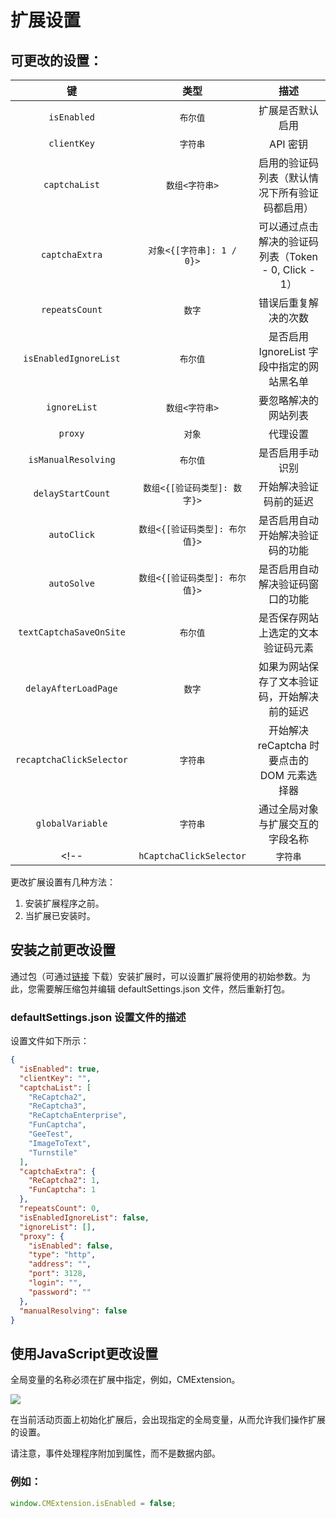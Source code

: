 ﻿---
sidebar_position: 5
---



<ArticleHead slug="extension/ext-settings" />

# 扩展设置

## 可更改的设置：

|**键**|**类型**|**描述**|
| :-: | :-: | :-: |
|`isEnabled`|`布尔值`|扩展是否默认启用|
|`clientKey`|`字符串`|API 密钥|
|`captchaList`|`数组<字符串>`|启用的验证码列表（默认情况下所有验证码都启用）|
|`captchaExtra`|`对象<{[字符串]: 1 / 0}>`|可以通过点击解决的验证码列表（Token - 0, Click - 1）|
|`repeatsCount`|`数字`|错误后重复解决的次数|
|`isEnabledIgnoreList`|`布尔值`|是否启用 IgnoreList 字段中指定的网站黑名单|
|`ignoreList`|`数组<字符串>`|要忽略解决的网站列表|
|`proxy`|`对象`|代理设置|
|`isManualResolving`|`布尔值`|是否启用手动识别|
|`delayStartCount`|`数组<{[验证码类型]: 数字}>`|开始解决验证码前的延迟|
|`autoClick`|`数组<{[验证码类型]: 布尔值}>`|是否启用自动开始解决验证码的功能|
|`autoSolve`|`数组<{[验证码类型]: 布尔值}>`|是否启用自动解决验证码窗口的功能|
|`textCaptchaSaveOnSite`|`布尔值`|是否保存网站上选定的文本验证码元素|
|`delayAfterLoadPage`|`数字`|如果为网站保存了文本验证码，开始解决前的延迟|
|`recaptchaClickSelector`|`字符串`|开始解决 reCaptcha 时要点击的 DOM 元素选择器|
|`globalVariable`|`字符串`|通过全局对象与扩展交互的字段名称|
<!-- |`hCaptchaClickSelector`|`字符串`|开始解决 hCaptcha 时要点击的 DOM 元素选择器| -->

更改扩展设置有几种方法：
1. 安装扩展程序之前。
2. 当扩展已安装时。

## 安装之前更改设置

通过包（可通过[链接](https://drive.google.com/file/d/11pVyiPltRW_vEPPnRnQJLNiX0J0GVhBe/view?usp=drive_link) 下载）安装扩展时，可以设置扩展将使用的初始参数。为此，您需要解压缩包并编辑 defaultSettings.json 文件，然后重新打包。

### defaultSettings.json 设置文件的描述

设置文件如下所示：

```json title="defaultSettings.json"
{
  "isEnabled": true,
  "clientKey": "",
  "captchaList": [
    "ReCaptcha2",
    "ReCaptcha3",
    "ReCaptchaEnterprise",
    "FunCaptcha",
    "GeeTest",
    "ImageToText",
    "Turnstile"
  ],
  "captchaExtra": {
    "ReCaptcha2": 1,
    "FunCaptcha": 1
  },
  "repeatsCount": 0,
  "isEnabledIgnoreList": false,
  "ignoreList": [],
  "proxy": {
    "isEnabled": false,
    "type": "http",
    "address": "",
    "port": 3128,
    "login": "",
    "password": ""
  },
  "manualResolving": false
}
```
## 使用JavaScript更改设置

全局变量的名称必须在扩展中指定，例如，CMExtension。

![](./images/ext-settings/GlobalObjectName.png) 

在当前活动页面上初始化扩展后，会出现指定的全局变量，从而允许我们操作扩展的设置。

请注意，事件处理程序附加到属性，而不是数据内部。

### 例如：
```js
window.CMExtension.isEnabled = false;
```